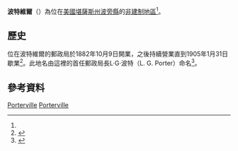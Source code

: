 {{noteTA
|1=zh-hans:县;zh-hk:縣;zh-tw:郡;
}}
{{Infobox settlement
|official_name = 波特維爾
|native_name = Porterville
|settlement_type = [[非建制地區|非建制地區]] 
|nickname = 
|motto =
|pushpin_map=USA Kansas
|coordinates_region = US-KS
|subdivision_type = [[世界政區索引|國家]]
|subdivision_name = [[美国|美国]]
|subdivision_type1 = [[美國行政區劃|州]]
|subdivision_name1 = [[堪薩斯州|堪薩斯州]]
|subdivision_type2 = [[堪薩斯州行政區劃|縣]]
|subdivision_name2 = [[波旁縣_(堪薩斯州)|波旁縣]]
|unit_pref  =  
|area_footnotes = 
|area_magnitude = 
|area_total_km2 = 
|population_as_of = 
|population_footnotes = 
|population_total = 
|population_density_km2 = 
|timezone = [[北美中部时区|CST]]
|utc_offset = -6
|timezone_DST = CDT
|utc_offset_DST = -5
|elevation_footnotes = 
|elevation_m = 308
|elevation_ft = 1010
|latd = 37 |latm = 43 |lats = 05 |latNS = N
|longd = 95 |longm = 04 |longs = 08 |longEW = W
|coordinates_display=%
|area_code =
|blank_name = [[地名信息系统|GNIS]] ID
|blank_info = 484706<ref name=gnis>{{GNIS|484706|name=Porterville, Kansas}}</ref>
|website = 
}}

'''波特維爾'''（{{lang-en|'''Porterville'''}}）為位在[[美國|美國]][[堪薩斯州|堪薩斯州]][[波旁縣_(堪薩斯州)|波旁縣]]的[[非建制地區|非建制地區]]<ref name=gnis/>。

==歷史==
位在波特維爾的郵政局於1882年10月9日開業，之後持續營業直到1905年1月31日歇業<ref>{{cite web | title=Kansas Post Offices, 1828-1961 | url=http://www.kshs.org/geog/geog_postoffices/search/county:BB | publisher=Kansas Historical Society | accessdate=August 2, 2014 | archive-date=2016-04-08 | archive-url=https://web.archive.org/web/20160408012043/http://www.kshs.org/geog/geog_postoffices/search/county:BB | dead-url=no }}</ref>。此地名由這裡的首任郵政局長L·G·波特（L. G. Porter）命名<ref>{{cite news | url=https://news.google.com/newspapers?id=xdchAAAAIBAJ&sjid=bp8FAAAAIBAJ&pg=2783%2C4254024 | title=Many Towns Have Disappeared (Note: Page loads on 9C due to technical constraints. Scroll to next page) | work=The Fort Scott Tribune | date=July 16, 1976 | accessdate=16 May 2015 | pages=10C | archive-date=2016-05-02 | archive-url=https://web.archive.org/web/20160502160447/https://news.google.com/newspapers?id=xdchAAAAIBAJ&sjid=bp8FAAAAIBAJ&pg=2783,4254024 | dead-url=no }}</ref>。

==參考資料==
{{Reflist}}

{{波旁縣 (堪薩斯州)}}

[[Category:波旁縣非建制地區_(堪薩斯州)|Porterville]]
[[Category:堪薩斯州非建制地區|Porterville]]

{{BourbonCountyKS-geo-stub}}